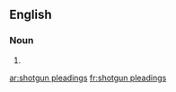 ==English==

===Noun===
{{head|en|head=[[shotgun]] [[pleading]]s}}

# {{plural of|shotgun pleading}}

[[ar:shotgun pleadings]]
[[fr:shotgun pleadings]]